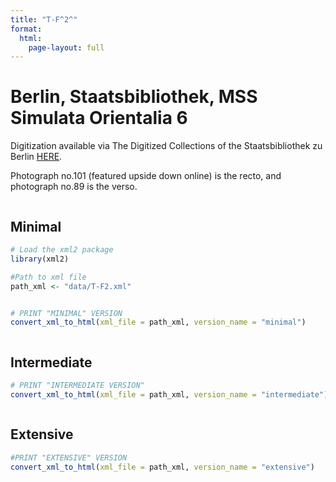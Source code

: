```yaml
---
title: "T-F^2^"
format:
  html:
    page-layout: full
---
```


# Berlin, Staatsbibliothek, MSS Simulata Orientalia 6

Digitization available via The Digitized Collections of the Staatsbibliothek zu Berlin [HERE](http://resolver.staatsbibliothek-berlin.de/SBB000074F100000000).

Photograph no.101 (featured upside down online) is the recto, and photograph no.89 is the verso.

::: {.column-page-outset layout="[[6,6,6]]"}

::: {.column}
## Minimal

```r
# Load the xml2 package
library(xml2)

#Path to xml file
path_xml <- "data/T-F2.xml"
```

```r
```


```r
# PRINT "MINIMAL" VERSION
convert_xml_to_html(xml_file = path_xml, version_name = "minimal")
```

:::

::: {.column}
## Intermediate

```r
# PRINT "INTERMEDIATE VERSION"
convert_xml_to_html(xml_file = path_xml, version_name = "intermediate")
```

:::

::: {.column}
## Extensive

```r
#PRINT "EXTENSIVE" VERSION
convert_xml_to_html(xml_file = path_xml, version_name = "extensive")
```

:::

:::